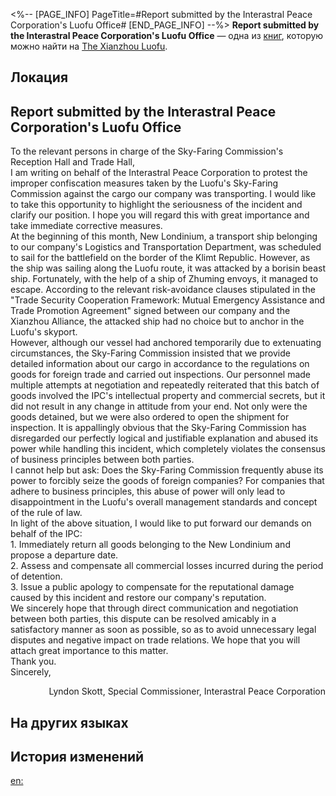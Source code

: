 <%-- [PAGE_INFO]
PageTitle=#Report submitted by the Interastral Peace Corporation's Luofu Office#
[END_PAGE_INFO] --%>
{{Дополнить}}
{{Книга Инфобокс
|id           = 393
|partIds      = 190688
|Название     = 
|Изображение  = Иконка Пергамент Сяньчжоу.png
|Мир          = The Xianzhou Luofu
|Томов        = 1
|Автор        = <!--нужно добавить-->
|Описание     = A compliant from an IPC Specialist. Though their text is steady and calm, but the implication of violence cannot be hidden between the words...
|Том1         = {{tx}}
|Источник1    = {{tx|Отсутствует источник}}
|Персонажи    = 
|Фракции      = Interastral Peace Corporation; New Londinium
}}
'''Report submitted by the Interastral Peace Corporation's Luofu Office''' — одна из [[Книги|книг]], которую можно найти на [[The Xianzhou Luofu]].

==Локация==
{{Отметка карты|<!--название карты-->|<!--id отметки-->}}

==Report submitted by the Interastral Peace Corporation's Luofu Office==
To the relevant persons in charge of the Sky-Faring Commission's Reception Hall and Trade Hall,<br />
I am writing on behalf of the Interastral Peace Corporation to protest the improper confiscation measures taken by the Luofu's Sky-Faring Commission against the cargo our company was transporting. I would like to take this opportunity to highlight the seriousness of the incident and clarify our position. I hope you will regard this with great importance and take immediate corrective measures.<br />
At the beginning of this month, New Londinium, a transport ship belonging to our company's Logistics and Transportation Department, was scheduled to sail for the battlefield on the border of the Klimt Republic. However, as the ship was sailing along the Luofu route, it was attacked by a borisin beast ship. Fortunately, with the help of a ship of Zhuming envoys, it managed to escape. According to the relevant risk-avoidance clauses stipulated in the "Trade Security Cooperation Framework: Mutual Emergency Assistance and Trade Promotion Agreement" signed between our company and the Xianzhou Alliance, the attacked ship had no choice but to anchor in the Luofu's skyport.<br />
However, although our vessel had anchored temporarily due to extenuating circumstances, the Sky-Faring Commission insisted that we provide detailed information about our cargo in accordance to the regulations on goods for foreign trade and carried out inspections. Our personnel made multiple attempts at negotiation and repeatedly reiterated that this batch of goods involved the IPC's intellectual property and commercial secrets, but it did not result in any change in attitude from your end. Not only were the goods detained, but we were also ordered to open the shipment for inspection. It is appallingly obvious that the Sky-Faring Commission has disregarded our perfectly logical and justifiable explanation and abused its power while handling this incident, which completely violates the consensus of business principles between both parties.<br />
I cannot help but ask: Does the Sky-Faring Commission frequently abuse its power to forcibly seize the goods of foreign companies? For companies that adhere to business principles, this abuse of power will only lead to disappointment in the Luofu's overall management standards and concept of the rule of law.<br />
In light of the above situation, I would like to put forward our demands on behalf of the IPC:<br />
1. Immediately return all goods belonging to the New Londinium and propose a departure date.<br />
2. Assess and compensate all commercial losses incurred during the period of detention.<br />
3. Issue a public apology to compensate for the reputational damage caused by this incident and restore our company's reputation.<br />
We sincerely hope that through direct communication and negotiation between both parties, this dispute can be resolved amicably in a satisfactory manner as soon as possible, so as to avoid unnecessary legal disputes and negative impact on trade relations. We hope that you will attach great importance to this matter.<br />
Thank you.<br />
Sincerely,<br /><div align="right">Lyndon Skott, Special Commissioner, Interastral Peace Corporation</div>

==На других языках==
{{На других языках
|en   = Report submitted by the Interastral Peace Corporation's Luofu Office
|zhs  = 星际和平公司驻罗浮办呈报
|zht  = 星際和平公司駐羅浮辦呈報
|ja   = スターピースカンパニー羅浮駐在オフィスからの届出
|ko   = 스타피스 컴퍼니 주나부 사무실 업무 보고
|es   = Reporte enviado por la oficina del Luofu de la Corporación para la Paz Interastral
|fr   = Rapport adressé par le bureau du Luofu de la Corporation pour la Paix Interastrale
|ru   = Доклад от филиала КММ на Лофу
|th   = รายงานการประจำการที่ Luofu ขององค์กรสันติภาพแห่งดวงดาว
|vi   = Báo Cáo Từ Văn Phòng Công Ty Hành Tinh Hòa Bình Ở Luofu
|de   = Bericht der Interastralen Friedenskorporation an Bord der Luofu
|id   = Laporan dari Interastral Peace Corporation di Luofu
|pt   = Relatório Enviado pelo Escritório da Corporação da Paz Interastral do Luofu
}}

==История изменений==
{{История изменений|3.5}}

[[en:]]